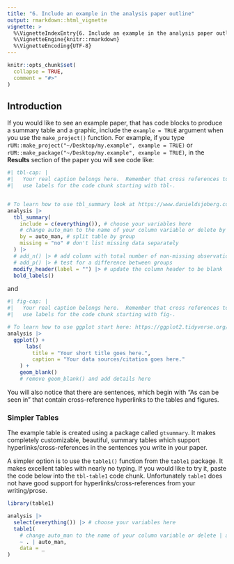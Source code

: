 ```yaml
---
title: "6. Include an example in the analysis paper outline"
output: rmarkdown::html_vignette
vignette: >
  %\VignetteIndexEntry{6. Include an example in the analysis paper outline}
  %\VignetteEngine{knitr::rmarkdown}
  %\VignetteEncoding{UTF-8}
---
```


```r
knitr::opts_chunk$set(
  collapse = TRUE,
  comment = "#>"
)
```

## Introduction

If you would like to see an example paper, that has code blocks to produce a summary table and a graphic, include the `example = TRUE` argument when you use the `make_project()` function.  For example, if you type `rUM::make_project("~/Desktop/my.example", example = TRUE)` or `rUM::make_package("~/Desktop/my.example", example = TRUE)`, in the **Results** section of the paper you will see code like:

````r
#| tbl-cap: |
#|   Your real caption belongs here.  Remember that cross references to tables 
#|   use labels for the code chunk starting with tbl-.


# To learn how to use tbl_summary look at https://www.danieldsjoberg.com/gtsummary/
analysis |> 
  tbl_summary(
    include = c(everything()), # choose your variables here
    # change auto_man to the name of your column variable or delete by = auto_man
    by = auto_man, # split table by group
    missing = "no" # don't list missing data separately
  ) |>
  # add_n() |> # add column with total number of non-missing observations
  # add_p() |> # test for a difference between groups
  modify_header(label = "") |> # update the column header to be blank
  bold_labels()
````

and 

````r
#| fig-cap: |
#|   Your real caption belongs here.  Remember that cross references to figures 
#|   use labels for the code chunk starting with fig-.

# To learn how to use ggplot start here: https://ggplot2.tidyverse.org/#learning-ggplot2
analysis |> 
  ggplot() +
	  labs(
	    title = "Your short title goes here.",
	    caption = "Your data sources/citation goes here."
    ) +
    geom_blank()
    # remove geom_blank() and add details here
````

You will also notice that there are sentences, which begin with 
"As can be seen in" that contain cross-reference hyperlinks to the tables and figures.

### Simpler Tables
The example table is created using a package called `gtsummary`. It makes completely customizable, beautiful, summary tables which support hyperlinks/cross-references in the sentences you write in your paper.  

A simpler option is to use the `table1()` function from the `table1` package.  It makes excellent tables with nearly no typing.  If you would like to try it, paste the code below into the `tbl-table1` code chunk.  Unfortunately `table1` does not have good support for hyperlinks/cross-references from your writing/prose.  


````r
library(table1)

analysis |> 
  select(everything()) |> # choose your variables here
  table1(
    # change auto_man to the name of your column variable or delete | auto_man
    ~ . | auto_man, 
    data = _
) 
````
